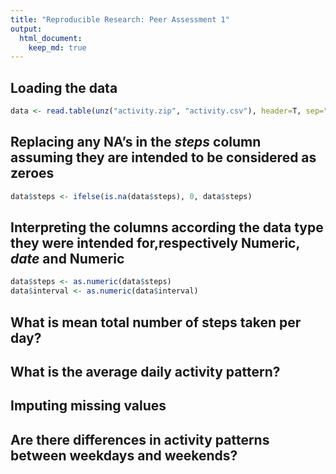 ```yaml
---
title: "Reproducible Research: Peer Assessment 1"
output: 
  html_document:
    keep_md: true
---
```


## Loading the data

```r
data <- read.table(unz("activity.zip", "activity.csv"), header=T, sep=",")
```

## Replacing any NA's in the *steps* column assuming they are intended to be considered as zeroes
```r
data$steps <- ifelse(is.na(data$steps), 0, data$steps)
```

## Interpreting the columns according the data type they were intended for,respectively Numeric, ***date*** and Numeric
```r
data$steps <- as.numeric(data$steps)
data$interval <- as.numeric(data$interval)
```

## What is mean total number of steps taken per day?



## What is the average daily activity pattern?



## Imputing missing values



## Are there differences in activity patterns between weekdays and weekends?
